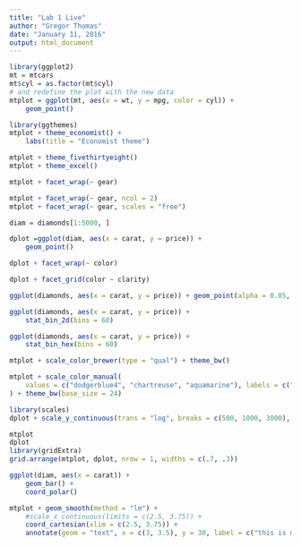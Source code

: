 ```yaml
---
title: "Lab 1 Live"
author: "Gregor Thomas"
date: "January 11, 2016"
output: html_document
---
```


```r
library(ggplot2)
mt = mtcars
mt$cyl = as.factor(mt$cyl)
# and redefine the plot with the new data
mtplot = ggplot(mt, aes(x = wt, y = mpg, color = cyl)) +
    geom_point()
```


```r
library(ggthemes)
mtplot + theme_economist() +
    labs(title = "Economist theme")

mtplot + theme_fivethirtyeight()
mtplot + theme_excel()
```

```r
mtplot + facet_wrap(~ gear)

mtplot + facet_wrap(~ gear, ncol = 2)
mtplot + facet_wrap(~ gear, scales = "free")

```

```r
diam = diamonds[1:5000, ]

dplot =ggplot(diam, aes(x = carat, y = price)) +
    geom_point()

dplot + facet_wrap(~ color)

dplot + facet_grid(color ~ clarity)
```

```r
ggplot(diamonds, aes(x = carat, y = price)) + geom_point(alpha = 0.05, shape = 20)

ggplot(diamonds, aes(x = carat, y = price)) +
    stat_bin_2d(bins = 60)

ggplot(diamonds, aes(x = carat, y = price)) +
    stat_bin_hex(bins = 60)

```

```r
mtplot + scale_color_brewer(type = "qual") + theme_bw()

mtplot + scale_color_manual(
    values = c("dodgerblue4", "chartreuse", "aquamarine"), labels = c("4 cyl", "6 cyl", "blah")
) + theme_bw(base_size = 24)

library(scales)
dplot + scale_y_continuous(trans = "log", breaks = c(500, 1000, 3000), labels = dollar)
```

```r
mtplot
dplot
library(gridExtra)
grid.arrange(mtplot, dplot, nrow = 1, widths = c(.7, .3))
```

```r
ggplot(diam, aes(x = carat)) +
    geom_bar() +
    coord_polar()
```

```r
mtplot + geom_smooth(method = "lm") +
    #scale_x_continuous(limits = c(2.5, 3.75)) +
    coord_cartesian(xlim = c(2.5, 3.75)) +
    annotate(geom = "text", x = c(3, 3.5), y = 30, label = c("this is my label", "hi"))
```






